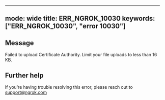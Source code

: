 
---
mode: wide
title: ERR_NGROK_10030
keywords: ["ERR_NGROK_10030", "error 10030"]
---

## Message
Failed to upload Certificate Authority. Limit your file uploads to less than 16 KB.




## Further help
If you're having trouble resolving this error, please reach out to [support@ngrok.com](mailto:support@ngrok.com?subject=Help%20with%20ERR_NGROK_10030)

